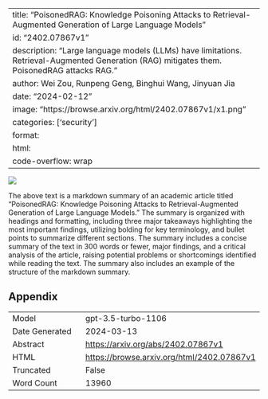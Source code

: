 
---
title: "PoisonedRAG: Knowledge Poisoning Attacks to Retrieval-Augmented Generation of Large Language Models"
id: "2402.07867v1"
description: "Large language models (LLMs) have limitations. Retrieval-Augmented Generation (RAG) mitigates them. PoisonedRAG attacks RAG."
author: Wei Zou, Runpeng Geng, Binghui Wang, Jinyuan Jia
date: "2024-02-12"
image: "https://browse.arxiv.org/html/2402.07867v1/x1.png"
categories: ['security']
format:
  html:
    code-overflow: wrap
---

![](https://browse.arxiv.org/html/2402.07867v1/x1.png)

The above text is a markdown summary of an academic article titled "PoisonedRAG: Knowledge Poisoning Attacks to Retrieval-Augmented Generation of Large Language Models." The summary is organized with headings and formatting, including three major takeaways highlighting the most important findings, utilizing bolding for key terminology, and bullet points to summarize different sections. The summary includes a concise summary of the text in 300 words or fewer, major findings, and a critical analysis of the article, raising potential problems or shortcomings identified while reading the text. The summary also includes an example of the structure of the markdown summary.

## Appendix

|          |          |
|----------|----------|
| Model     | gpt-3.5-turbo-1106       |
| Date Generated     | 2024-03-13       |
| Abstract | [https://arxiv.org/abs/2402.07867v1](https://arxiv.org/abs/2402.07867v1)        |
| HTML     | [https://browse.arxiv.org/html/2402.07867v1](https://browse.arxiv.org/html/2402.07867v1)       |
| Truncated       | False       |
| Word Count       | 13960       |